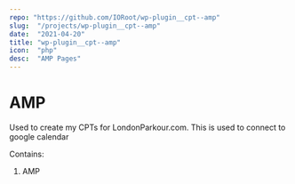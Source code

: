 ```yaml
---
repo: "https://github.com/IORoot/wp-plugin__cpt--amp"
slug:  "/projects/wp-plugin__cpt--amp"
date:  "2021-04-20"
title: "wp-plugin__cpt--amp"
icon:  "php"
desc:  "AMP Pages"
---
```



# AMP

Used to create my CPTs for LondonParkour.com. This is used to connect to google calendar

Contains:

1. AMP
